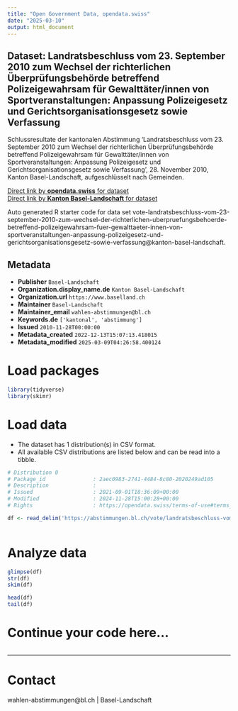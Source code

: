 ```yaml
---
title: "Open Government Data, opendata.swiss"
date: "2025-03-10"
output: html_document
---
```


## Dataset: Landratsbeschluss vom 23. September 2010 zum Wechsel der richterlichen Überprüfungsbehörde betreffend Polizeigewahrsam für Gewalttäter/innen von Sportveranstaltungen: Anpassung Polizeigesetz und Gerichtsorganisationsgesetz sowie Verfassung

Schlussresultate der kantonalen Abstimmung 'Landratsbeschluss vom 23. September 2010 zum Wechsel der richterlichen Überprüfungsbehörde betreffend Polizeigewahrsam für Gewalttäter/innen von Sportveranstaltungen: Anpassung Polizeigesetz und Gerichtsorganisationsgesetz sowie Verfassung', 28. November 2010, Kanton Basel-Landschaft, aufgeschlüsselt nach Gemeinden.

[Direct link by **opendata.swiss** for dataset](https://opendata.swiss/de/dataset/landratsbeschluss-vom-23-september-2010-zum-wechsel-der-richterlichen-uberprufungsbehorde-betre)<br>
[Direct link by **Kanton Basel-Landschaft** for dataset](https://abstimmungen.bl.ch/vote/landratsbeschluss-vom-23-september-2010-zum-wechsel-der-richterlichen-uberpruefungsbehoerde-betreffend-polizeigewahrsam-fuer-gewalttaeter-innen-von-sportveranstaltungen-anpassung-polizeigesetz-und-gerichtsorganisationsgesetz-sowie-verfassung/data)

Auto generated R starter code for data set vote-landratsbeschluss-vom-23-september-2010-zum-wechsel-der-richterlichen-uberpruefungsbehoerde-betreffend-polizeigewahrsam-fuer-gewalttaeter-innen-von-sportveranstaltungen-anpassung-polizeigesetz-und-gerichtsorganisationsgesetz-sowie-verfassung@kanton-basel-landschaft.

## Metadata

- **Publisher** `Basel-Landschaft`
- **Organization.display_name.de** `Kanton Basel-Landschaft`
- **Organization.url** `https://www.baselland.ch`
- **Maintainer** `Basel-Landschaft`
- **Maintainer_email** `wahlen-abstimmungen@bl.ch`
- **Keywords.de** `['kantonal', 'abstimmung']`
- **Issued** `2010-11-28T00:00:00`
- **Metadata_created** `2022-12-13T15:07:13.418015`
- **Metadata_modified** `2025-03-09T04:26:58.400124`


# Load packages

```r

library(tidyverse)
library(skimr)

```

# Load data

-   The dataset has 1 distribution(s) in CSV format.
-   All available CSV distributions are listed below and can be read into a tibble.

```r

# Distribution 0
# Package_id               : 2aec0983-2741-4484-8c80-2020249ad105
# Description              : 
# Issued                   : 2021-09-01T18:36:09+00:00
# Modified                 : 2024-11-28T15:00:28+00:00
# Rights                   : https://opendata.swiss/terms-of-use#terms_by

df <- read_delim('https://abstimmungen.bl.ch/vote/landratsbeschluss-vom-23-september-2010-zum-wechsel-der-richterlichen-uberpruefungsbehoerde-betreffend-polizeigewahrsam-fuer-gewalttaeter-innen-von-sportveranstaltungen-anpassung-polizeigesetz-und-gerichtsorganisationsgesetz-sowie-verfassung/data-csv')



```

# Analyze data

```r

glimpse(df)
str(df)
skim(df)

head(df)
tail(df)

```

# Continue your code here...

```r

```

------------------------------------------------------------------------

# Contact

wahlen-abstimmungen@bl.ch | Basel-Landschaft
